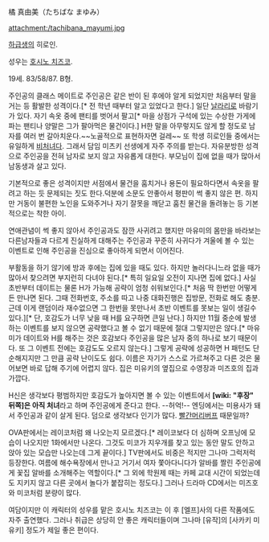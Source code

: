 橘 真由美（たちばな まゆみ）

attachment:/tachibana_mayumi.jpg

[[하급생]]의 히로인.

성우는 [[호시노 치즈코]].

19세. 83/58/87. B형.

주인공의 클래스 메이트로 주인공은 같은 반이 된 후에야 알게 되었지만 처음부터 말을 거는 등 활발한 성격이다.[* 전 학년 때부터 알고 있었다고 한다.] 일단 [[날라리]]로 바람기가 있다. 자기 속옷 중에 팬티를 벗어서 팔고[* 마을 상점가 구석에 있는 수상한 가게에 파는 팬티나 양말은 그가 팔아먹은 물건이다.] H한 말을 아무렇지도 않게 할 정도로 남자를 여러 번 갈아치운다.~~노골적으로 표현하자면 걸레~~ 또 학생 히로인들 중에서는 유일하게 [[비처녀]]다. 그래서 담임 미츠키 선생에게 자주 주의를 받는다. 자유분방한 성격으로 주인공을 전혀 남자로 보지 않고 자유롭게 대한다. 부모님이 집에 없을 때가 많아서 남동생과 살고 있다. 

기본적으로 좋은 성격이지만 서점에서 물건을 훔치거나 용돈이 필요하다면서 속옷을 팔려고 하는 듯 문제되는 짓도 한다.덕분에 소문도 안좋아서 평판이 썩 좋지 않은 편. 하지만 거동이 불편한 노인을 도와주거나 자기 잘못을 깨닫고 훔친 물건을 돌려놓는 등 기본적으로는 착한 아이. 

연애관념이 썩 좋지 않아서 주인공과도 잠깐 사귀려고 했지만 마유미의 몸만을 바라보는 다른남자들과 다르게 진실하게 대해주는 주인공과 꾸준히 사귀다가 겨울에 볼 수 있는 이벤트로 인해 주인공을 진심으로 좋아하게 되면서 이어진다.

부활동을 하기 않기에 방과 후에는 집에 있을 때도 있다. 하지만 놀러다니느라 없을 때가 많아서 찾으려면 부지런히 다녀야 된다.[* 특히 일요일 오전이 지나면 집에 없다.] 사실 초반부터 데이트는 물론 H가 가능해 공략이 엄청 쉬워보인다.[* 처음 딱 한번만 어떻게든 만나면 된다. 그때 전화번호, 주소를 따고 나중 대화진행은 집방문, 전화로 해도 충분. 근데 이게 랜덤이라 재수없으면 그 한번을 못만나서 초반 이벤트를 못보는 일이 생길수 있다.][* 단, 호감도가 너무 낮을 때 H를 요구하면 큰일 난다.] 하지만 11월 중순에 발생하는 이벤트를 보지 않으면 공략했다고 볼 수 없기 때문에 절대 그렇지만은 않다.[* 마유미가 데이트와 H를 해주는 것은 호감보다 주인공을 많은 남자 중의 하나로 보기 때문이다. 또 그 이벤트 전에는 호감도도 오르지 않는다.] 그렇게 공략에 성공하면 H 패턴도 단순해지지만 그 만큼 공략 난이도도 쉽다. 이름은 자기가 스스로 가르쳐주고 다른 것은 물어보면 바로 답해 주기에 어렵지 않다. 집은 미유키의 옆집으로 수영장과 미즈호의 집과 가깝다.

H신은 생각보다 평범하지만 호감도가 높아지면 볼 수 있는 이벤트에서 '''[wiki: "후장" 뒤쪽]은 아직 처녀'''라고 하며 주인공에게 준다고 한다. --허억!-- 엔딩에서는 미용사가 돼서 주인공과 같이 살게 된다. 덤으로 생각보다 인기가 많다. [[빨간머리]]버프 때문일까?

OVA판에서는 레이코처럼 왜 나오는지 모르겠다.[* 레이코보다 더 심하며 오프닝에 모습이 나오지만 1화에서만 나온다. 그것도 미코가 지우개를 찾고 있는 동안 말도 안하고 앉아 있는 모습만 나오는데 그게 끝이다.] TV판에서도 비중은 적지만 그나마 그럭저럭 등장한다. 여름에 해수욕장에서 만나고 거기서 여자 쫓아다니다가 알바를 짤린 주인공에게 꽃집 알바를 소개해주는 역할이다.[* 그 외에 학원제 때는 카페 교대 시간이 되었는데도 지키지 않고 다른 곳에서 놀다가 붙잡히는 정도다.] 그러나 드라마 CD에서는 미즈호와 미코처럼 분량이 많다.

여담이지만 이 캐릭터의 성우를 맡은 호시노 치즈코는 이 후 [엘프]사의 다른 작품에도 자주 출연했다. 그러나 취급은 상당히 안 좋은 캐릭터들이며 그나마 [유작]의 [사카키 미유키] 정도가 제일 좋은 편이다.
